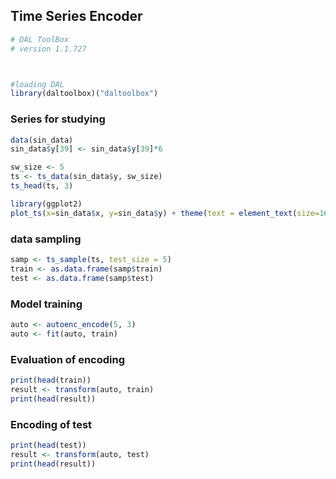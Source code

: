 ## Time Series Encoder

```r
# DAL ToolBox
# version 1.1.727



#loading DAL
library(daltoolbox)("daltoolbox")
```

### Series for studying

```r
data(sin_data)
sin_data$y[39] <- sin_data$y[39]*6
```

```r
sw_size <- 5
ts <- ts_data(sin_data$y, sw_size)
ts_head(ts, 3)
```

```r
library(ggplot2)
plot_ts(x=sin_data$x, y=sin_data$y) + theme(text = element_text(size=16))
```

### data sampling

```r
samp <- ts_sample(ts, test_size = 5)
train <- as.data.frame(samp$train)
test <- as.data.frame(samp$test)
```

### Model training

```r
auto <- autoenc_encode(5, 3)
auto <- fit(auto, train)
```

### Evaluation of encoding

```r
print(head(train))
result <- transform(auto, train)
print(head(result))
```

### Encoding of test

```r
print(head(test))
result <- transform(auto, test)
print(head(result))
```

